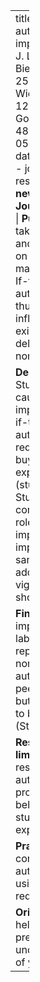 ---
title: "If-then plans help regulate automatic peer influence on impulse buying"
author:
  - name: J. Lukas Thürmer
  - name: Maik Bieleke
    orcid: 0000-0003-2586-1416
  - name: Frank Wieber
    orcid: 0000-0002-1285-1457
  - name: Peter M. Gollwitzer
    orcid: 0000-0003-4872-2929
doi: 10.1108/EJM-05-2018-0341
date: '2020'
date-format: "YYYY"
categories:
  - journal article
  - original research
description: "**{{< fa newspaper >}} European Journal of Marketing**"
abstract: |
  **Purpose.** This study aims to take a dual-process perspective and argues that peer influence on increasing impulse buying may also operate automatically. If-then plans, which can automate action control, may, thus, help regulate peer influence. This research extends existing literature explicating the deliberate influence of social norms. 
  
  **Design/methodology/approach.** Study 1 (*N* = 120) obtained causal evidence that forming an implementation intention (i.e. an if-then plan designed to automate action control) reduces peer impact on impulse buying in a laboratory experiment with young adults (students) selecting food items. Study 2 (*N* = 686) obtained correlational evidence for the role of norms, automaticity and implementation intentions in impulse buying using a large sample of high-school adolescents working on a vignette about clothes-shopping. 
  
  **Findings.** If-then plans reduced impulse purchases in the laboratory (Study 1). Both reported deliberation on peer norms and the reported automaticity of shopping with peers predicted impulse buying but an implementation intention to be thriftily reduced these links (Study 2). 
  
  **Research limitations/implications.** This research highlights the role of automatic social processes in problematic consumer behaviour. Promising field studies and neuropsychological experiments are discussed. 
  
  **Practical implications.** Young consumers can gain control over automatic peer influence by using if-then plans, thereby reducing impulse buying. 
  
  **Originality/value.** This research helps understand new precursors of impulse buying in understudied European samples of young consumers."
---